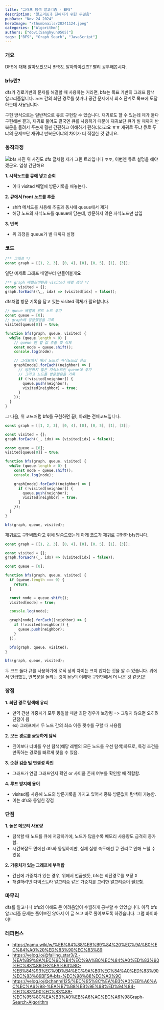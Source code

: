 ```yaml
---
title: "그래프 탐색 알고리즘 - BFS"
description: "알고리즘과 친해지기 위한 두걸음"
pubDate: "Nov 24 2024"
heroImage: "/thumbnails/20241124.jpeg"
categories: ["Algorithm"]
authors: ["dovi(Sanghyun0505)"]
tags: ["BFS", "Graph Searh", "JavaScript"]
---
```


### 개요

DFS에 대해 알아보았으니 BFS도 알아봐야겠죠? 빨리 공부해봅시다.

### bfs란?

dfs가 경로기반의 문제를 해결할 때 사용하는 거라면, bfs는 목표 기반의 그래프 탐색 알고리즘입니다.
노드 간의 최단 경로를 찾거나 공간 문제에서 최소 단계로 목표에 도달하는데 사용됩니다.

구현 방식으로는 일반적으로 큐로 구현할 수 있습니다. 재귀로도 할 수 있는데 제가 둘다 구현해본 결과,
재귀로 풀어도 결국엔 큐를 사용하기 때문에 재귀보단 큐가 빌 때까지 반복문을 돌려서 푸는게 훨씬 간편하고 이해하기
편하더라고요 ㅎㅎ 재귀로 푸냐 큐로 푸냐의 문제보단 재귀냐 반복문이냐의 차이가 더 적절한 것 같네요.

### 동작과정

![bfs 사진](/thumbnails/20241124.jpeg)
위 사진도 dfs 글처럼 제가 그린 트리입니다 ㅎㅎ, 이번엔 큐로 설명을 해야겠군요. 엄청 간단해요

**1. 시작노드를 큐에 넣고 순회**

- 이때 visited 배열에 방문기록을 해놓는다.

**2. 큐에서 front 노드를 추출**

- shift 메서드를 사용해 추출과 동시에 queue에서 제거
- 해당 노드의 자식노드를 queue에 담는데, 방문하지 않은 자식노드만 삽입

**3. 반복**

- 위 과정을 queue가 빌 때까지 실행

### 코드

```js
/** 그래프 */
const graph = [[1, 2, 3], [0, 4], [0], [0, 5], [1], [3]];
```

일단 예제로 그래프 배열부터 만들어볼게요

```js
/** graph 배열길이만큼 visited 배열 생성 */
const visited = {};
graph.forEach((\_, idx) => (visited[idx] = false));
```

dfs처럼 방문 기록을 담고 있는 visited 객체가 필요합니다.

```js
// queue 배열에 루트 노드 추가
const queue = [0];
// graph에 방문했음을 기록
visited[queue[0]] = true;

function bfs(graph, queue, visited) {
  while (queue.length > 0) {
    // queue 맨 앞 값 추출 및 삭제
    const node = queue.shift();
    console.log(node);

    // 그래프에서 해당 노드의 자식노드값 참조
    graph[node].forEach((neighbor) => {
      // 방문하지 않은 자식노드만 queue에 추가
      // 그리고 노드를 방문했음을 기록
      if (!visited[neighbor]) {
        queue.push(neighbor);
        visited[neighbor] = true;
      }
    });
  }
}
```

그 다음, 위 코드처럼 bfs를 구현하면 끝!, 아래는 전체코드입니다.

```js
const graph = [[1, 2, 3], [0, 4], [0], [0, 5], [1], [3]];

const visited = {};
graph.forEach((_, idx) => (visited[idx] = false));

const queue = [0];
visited[queue[0]] = true;

function bfs(graph, queue, visited) {
  while (queue.length > 0) {
    const node = queue.shift();
    console.log(node);

    graph[node].forEach((neighbor) => {
      if (!visited[neighbor]) {
        queue.push(neighbor);
        visited[neighbor] = true;
      }
    });
  }
}

bfs(graph, queue, visited);
```

재귀로도 구현해봤다고 위에 말씀드렸는데 아래 코드가 재귀로 구현한 bfs입니다.

```js
const graph = [[1, 2, 3], [0, 4], [0], [0, 5], [1], [3]];

const visited = {};
graph.forEach((_, idx) => (visited[idx] = false));

const queue = [0];

function bfs(graph, queue, visited) {
  if (queue.length === 0) {
    return;
  }

  const node = queue.shift();
  visited[node] = true;

  console.log(node);

  graph[node].forEach((neighbor) => {
    if (!visited[neighbor]) {
      queue.push(neighbor);
    }
  });

  bfs(graph, queue, visited);
}

bfs(graph, queue, visited);
```

두 코드 둘다 큐를 사용하기에 로직 상의 차이는 크지 않다는 것을 알 수 있습니다.
위에서 언급했듯, 반복문을 돌리는 것이 bfs의 이해와 구현면에서 더 나은 것 같군요!

### 장점

**1. 최단 경로 탐색에 유리**

- 만약 간선 가중치가 모두 동일할 때만 최단 경우가 보장됨 => 그렇지 않으면 오히려 단점이 됨
- ex) 그래프에서 두 노드 간의 최소 이동 횟수를 구할 때 사용됨

**2. 모든 경로를 균등하게 탐색**

- 깊이보다 너비를 우선 탐색(해당 레벨의 모든 노드를 우선 탐색)하므로, 특정 조건을 만족하는 경로를 빠르게 찾을 수 있음.

**3. 순환 검출 및 연결성 확인**

- 그래프가 연결 그래프인지 확인 or 사이클 존재 여부를 확인할 때 적합함.

**4. 루프 방지에 용이**

- visited를 사용해 노드의 방문기록을 가지고 있어서 중복 방문없이 탐색이 가능함.
- 이는 dfs와 동일한 장점

### 단점

**1. 높은 메모리 사용량**

- 탐색할 때 노드를 큐에 저장하기에, 노드가 많을수록 메모리 사용량도 급격히 증가함.
- 시간복잡도 면에선 dfs와 동일하지만, 실제 실행 속도에선 큐 관리로 인해 느릴 수 있음.

**2. 가중치가 있는 그래프에 부적합**

- 간선에 가중치가 있는 경우, 위에서 언급했듯, bfs는 최단경로를 보장 X
- 해결하려면 다익스트라 알고리즘 같은 가중치를 고려한 알고리즘이 필요함.

### 마무리

dfs를 알고나니 bfs의 이해도 큰 어려움없이 수월하게 공부할 수 있었습니다. 아직 bfs 알고리즘 문제는 풀어보진 않아서 이 글 쓰고
바로 풀어보도록 하겠습니다. 그럼 바이바이!!

### 레퍼런스

- https://namu.wiki/w/%EB%84%88%EB%B9%84%20%EC%9A%B0%EC%84%A0%20%ED%83%90%EC%83%89
- https://velog.io/@falling_star3/2.-%EA%B9%8A%EC%9D%B4%EC%9A%B0%EC%84%A0%ED%83%90%EC%83%89DFS%EA%B3%BC-%EB%84%93%EC%9D%B4%EC%9A%B0%EC%84%A0%ED%83%90%EC%83%89BFS#-bfs-%EC%98%88%EC%A0%9C
- https://velog.io/@chanmi125/%EC%95%8C%EA%B3%A0%EB%A6%AC%EC%A6%98-%EA%B7%B8%EB%9E%98%ED%94%84-%ED%83%90%EC%83%89-%EC%95%8C%EA%B3%A0%EB%A6%AC%EC%A6%98Graph-Search-Algorithm
